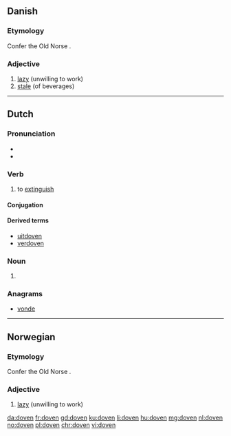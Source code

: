 ==Danish==

===Etymology===
Confer the Old Norse {{m|non|dofinn||dead}}.

===Adjective===
{{head|da|adjective|neuter|dovent|plural and definite|dovne|[[Appendix:Glossary#comparative|comparative]]|dovnere|[[Appendix:Glossary#superlative|superlative]]|dovnest}}

# [[lazy]] (unwilling to work)
# [[stale]] (of beverages)

----

==Dutch==

===Pronunciation===
* {{audio|Nl-doven.ogg|Audio|lang=nl}}
* {{rhymes|oːvən|lang=nl}}

===Verb===
{{nl-verb|doofde|gedoofd}}

# to [[extinguish]]

====Conjugation====
{{nl-conj-wk|doof|dove}}

====Derived terms====
* [[uitdoven]]
* [[verdoven]]

===Noun===
{{head|nl|noun plural form}}

# {{nl-noun form of|pl|dove}}

===Anagrams===
* [[vonde#Dutch|vonde]]

----

==Norwegian==

===Etymology===
Confer the Old Norse {{m|non|dofinn||dead}}.

===Adjective===
{{head|no|adjective|neuter|dovent|plural and definite|dovne|[[Appendix:Glossary#comparative|comparative]]|dovnere|[[Appendix:Glossary#superlative|superlative]]|dovnest}}

# [[lazy]] (unwilling to work)

[[da:doven]]
[[fr:doven]]
[[gd:doven]]
[[ku:doven]]
[[li:doven]]
[[hu:doven]]
[[mg:doven]]
[[nl:doven]]
[[no:doven]]
[[pl:doven]]
[[chr:doven]]
[[vi:doven]]